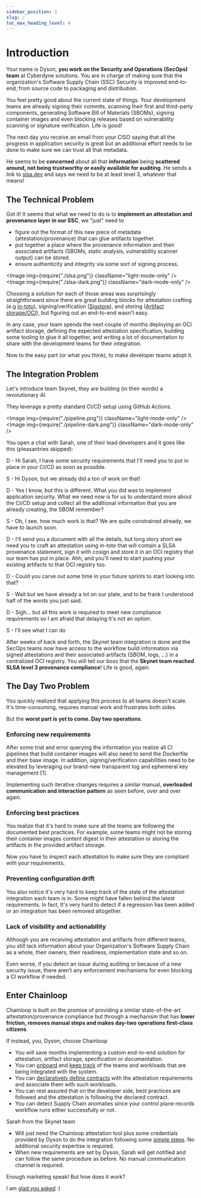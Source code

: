 ```yaml
---
sidebar_position: 1
slug: /
toc_max_heading_level: 4
---
```



# Introduction

Your name is Dyson, **you work on the Security and Operations (SecOps) team** at Cyberdyne solutions. You are in charge of making sure that the organization's Software Supply Chain (SSC) Security is improved end-to-end, from source code to packaging and distribution.

You feel pretty good about the current state of things. Your development teams are already signing their commits, scanning their first and third-party components, generating Software Bill of Materials (SBOMs), signing container images and even blocking releases based on vulnerability scanning or signature verification. Life is good!

The next day you receive an email from your CISO saying that all the progress in application security is great but an additional effort needs to be done to make sure we can trust all that metadata.

He seems to be **concerned** about all that **information** being **scattered around, not being trustworthy or easily available for auditing**. He sends a link to [slsa.dev](https://slsa.dev/) and says we need to be at least level 3, whatever that means!

## The Technical Problem

Got it! It seems that what we need to do is to **implement an attestation and provenance layer in our SSC**, we "just" need to

- figure out the format of this new piece of metadata (attestation/provenance) that can glue artifacts together.
- put together a place where the provenance information and their associated artifacts (SBOMs, static analysis, vulnerability scanner output) can be stored.
- ensure authenticity and integrity via some sort of signing process.

<Image img={require("./slsa.png")} className="light-mode-only" />
<Image img={require("./slsa-dark.png")} className="dark-mode-only" />

Choosing a solution for each of those areas was surprisingly straightforward since there are great building blocks for attestation crafting (e.g [in-toto](https://in-toto.io/)), signing/verification ([Sigstore](https://www.sigstore.dev/)), and storing ([Artifact storage/OCI](https://github.com/opencontainers/image-spec/blob/main/spec.md)), but figuring out an end-to-end wasn't easy.

In any case, your team spends the next couple of months deploying an OCI artifact storage, defining the expected attestation specification, building some tooling to glue it all together, and writing a lot of documentation to share with the development teams for their integration.

Now to the easy part (or what you think), to make developer teams adopt it.

## The Integration Problem

Let's introduce team Skynet, they are building (in their words) a revolutionary AI.

They leverage a pretty standard CI/CD setup using GitHub Actions.

<Image img={require("./pipeline.png")} className="light-mode-only" />
<Image img={require("./pipeline-dark.png")} className="dark-mode-only" />

You open a chat with Sarah, one of their lead developers and it goes like this (pleasantries skipped):

D - Hi Sarah, I have some security requirements that I'll need you to put in place in your CI/CD as soon as possible.

S - Hi Dyson, but we already did a ton of work on that!

D - Yes I know, but this is different. What you did was to implement application security. What we need now is for us to understand more about the CI/CD setup and collect all the additional information that you are already creating, the SBOM remember?

S - Oh, I see. how much work is that? We are quite constrained already, we have to launch soon.

D - I'll send you a document with all the details, but long story short we need you to craft an attestation using in-toto that will contain a SLSA provenance statement, sign it with cosign and store it in an OCI registry that our team has put in place. Ahh, and you'll need to start pushing your existing artifacts to that OCI registry too.

D - Could you carve out some time in your future sprints to start looking into that?

S - Wait but we have already a lot on our plate, and to be frank I understood half of the words you just said.

D - Sigh... but all this work is required to meet new compliance requirements so I am afraid that delaying it's not an option.

S - I'll see what I can do

After weeks of back and forth, the Skynet team integration is done and the SecOps teams now have access to the workflow build information via signed attestations and their associated artifacts (SBOM, logs, ...) in a centralized OCI registry. You will tell our boss that the **Skynet team reached SLSA level 3 provenance compliance**! Life is good, again.

## The Day Two Problem

You quickly realized that applying this process to all teams doesn't scale. It's time-consuming, requires manual work and frustrates both sides.

But the **worst part is yet to come. Day two operations**.

### Enforcing new requirements

After some trial and error querying the information you realize all CI pipelines that build container images will also need to send the Dockerfile and their base image. In addition, signing/verification capabilities need to be elevated by leveraging our brand-new transparent log and ephemeral key management [1].

Implementing such iterative changes requires a similar manual, **overloaded communication and interaction pattern** as seen before, over and over again.

### Enforcing best practices

You realize that it's hard to make sure all the teams are following the documented best practices. For example, some teams might not be storing their container images content digest in their attestation or storing the artifacts in the provided artifact storage.

Now you have to inspect each attestation to make sure they are compliant with your requirements.

### Preventing configuration drift

You also notice it's very hard to keep track of the state of the attestation integration each team is in. Some might have fallen behind the latest requirements. In fact, It's very hard to detect if a regression has been added or an integration has been removed altogether.

### Lack of visibility and actionability

Although you are receiving attestation and artifacts from different teams, you still lack information about your Organization's Software Supply Chain as a whole, their owners, their readiness, implementation state and so on.

Even worse, if you detect an issue during auditing or because of a new security issue, there aren’t any enforcement mechanisms for even blocking a CI workflow if needed.

## Enter Chainloop

Chainloop is built on the promise of providing a similar state-of-the-art attestation/provenance compliance but through a mechanism that has **lower friction, removes manual steps and makes day-two operations first-class citizens**.

If instead, you, Dyson, choose Chainloop

- You will save months implementing a custom end-to-end solution for attestation, artifact storage, specification or documentation.
- You can [onboard](/getting-started/workflow-definition#workflow-and-contract-creation) and [keep track](/getting-started/operator-view) of the teams and workloads that are being integrated with the system.
- You can [declaratively define contracts](/getting-started/workflow-definition#add-materials-to-the-contract) with the attestation requirements and associate them with such workloads.
- You can rest assured that on the developer side, best practices are followed and the attestation is following the declared contract.
- You can detect Supply Chain anomalies since your control plane records workflow runs either successfully or not.

Sarah from the Skynet team

- Will just need the Chainloop attestation tool plus some credentials provided by Dyson to do the integration following some [simple steps](/getting-started/attestation-crafting). No additional security expertise is required.
- When new requirements are set by Dyson, Sarah will get notified and can follow the same procedure as before. No manual communication channel is required.

Enough marketing speak! But how does it work?

I am [glad you asked](/how-does-it-work) :)

<MailingListForm />
